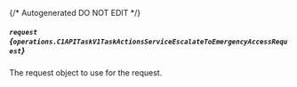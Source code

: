 {/* Autogenerated DO NOT EDIT  */}

##### `request` *{`operations.C1APITaskV1TaskActionsServiceEscalateToEmergencyAccessRequest`}*
The request object to use for the request.

<Collapsible openLabel={Labels.showProperties} closeLabel={Labels.hideProperties}>
  <C1APITaskV1TaskActionsServiceEscalateToEmergencyAccessRequest />
</Collapsible>


